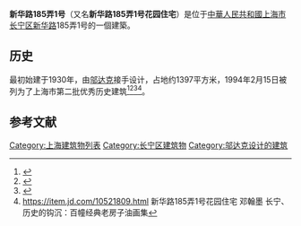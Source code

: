 '''新华路185弄1号'''（又名'''新华路185弄1号花园住宅'''）是位于[[中華人民共和國|中華人民共和國]][[上海市|上海市]][[长宁区|长宁区]][[新华路|新华路]]185弄1号的一個建築。

==历史==
最初始建于1930年，由[[邬达克|邬达克]]接手设计，占地约1397平方米，1994年2月15日被列为了上海市第二批优秀历史建筑<ref>{{cite web|url=http://www.shcn.gov.cn/art/2012/8/16/art_7698_512206.html|title=上海长宁区门户网站 历史保护建筑 新华路185弄1号花园住宅|website=www.shcn.gov.cn}}</ref><ref>{{cite web|url=http://static.zhoudaosh.com/files/cnews/2018/20180727/B41F351F6827B7EACECFDF4D12CD42531FD5FE1FD0FED8AC754C7279201F27A3/3.html|title=悦读长宁｜老上海名流爱的时尚部落，去新华路寻找哥伦比亚风情 - 周到|website=static.zhoudaosh.com}}</ref><ref>{{Cite web |url=http://www.shtong.gov.cn/Newsite/node2/node71994/node81772/node81779/node81794/userobject1ai108895.html |title=存档副本 |accessdate=2020-09-16 |archive-date=2012-08-05 |archive-url=https://archive.is/20120805143349/http://www.shtong.gov.cn/newsite/node2/node71994/node81772/node81779/node81794/userobject1ai108895.html |dead-url=no }}</ref><ref>https://item.jd.com/10521809.html {{Wayback|url=https://item.jd.com/10521809.html |date=20150510232408 }} 新华路185弄1号花园住宅 邓翰墨 长宁、历史的钩沉：百幢经典老房子油画集</ref>。

==参考文献==
{{reflist}}

[[Category:上海建筑物列表|Category:上海建筑物列表]]
[[Category:长宁区建筑物|Category:长宁区建筑物]]
[[Category:邬达克设计的建筑|Category:邬达克设计的建筑]]